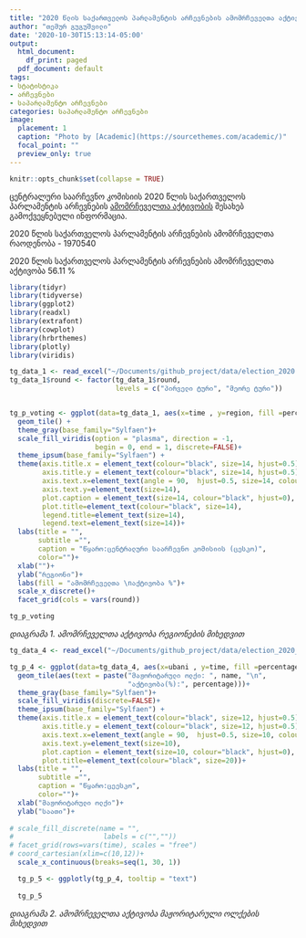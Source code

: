 ```yaml
---
title: "2020 წლის საქართველოს პარლამენტის არჩევნების ამომრჩეველთა აქტივობა"
author: "თემურ გუგუშვილი"
date: '2020-10-30T15:13:14-05:00'
output:
  html_document:
    df_print: paged
  pdf_document: default
tags:
- სტატისტიკა
- არჩევნები
- საპარლამენტო არჩევნები
categories: საპარლამენტო არჩევნები
image:
  placement: 1
  caption: "Photo by [Academic](https://sourcethemes.com/academic/)"
  focal_point: ""
  preview_only: true
---
```


```r
knitr::opts_chunk$set(collapse = TRUE)
```

ცენტრალური საარჩევნო კომისიის 2020 წლის საქართველოს პარლამენტის არჩევნების [ამომრჩეველთა აქტივობის](https://cesko.ge/geo/static/2938) შესახებ გამოქვეყნებული ინფორმაცია. 

2020 წლის საქართველოს პარლამენტის არჩევნების ამომრჩეველთა რაოდენობა - 1970540

2020 წლის საქართველოს პარლამენტის არჩევნების ამომრჩეველთა აქტივობა 56.11 %

```r
library(tidyr)
library(tidyverse)
library(ggplot2)
library(readxl)
library(extrafont)
library(cowplot)
library(hrbrthemes)
library(plotly)
library(viridis)
```


```r

tg_data_1 <- read_excel("~/Documents/github_project/data/election_2020.xlsx")
tg_data_1$round <- factor(tg_data_1$round, 
                          levels = c("პირველი ტური", "მეორე ტური"))


tg_p_voting <- ggplot(data=tg_data_1, aes(x=time , y=region, fill =percentage)) +
  geom_tile() +
  theme_gray(base_family="Sylfaen")+
  scale_fill_viridis(option = "plasma", direction = -1,
                     begin = 0, end = 1, discrete=FALSE)+
  theme_ipsum(base_family="Sylfaen") +
  theme(axis.title.x = element_text(colour="black", size=14, hjust=0.5),
        axis.title.y = element_text(colour="black", size=14, hjust=0.5),
        axis.text.x=element_text(angle = 90,  hjust=0.5, size=14, colour="black"),
        axis.text.y=element_text(size=14),
        plot.caption = element_text(size=14, colour="black", hjust=0),
        plot.title=element_text(colour="black", size=14),
        legend.title=element_text(size=14),
        legend.text=element_text(size=14))+
  labs(title = "",
       subtitle ="",
       caption = "წყარო:ცენტრალური საარჩევნო კომისიის (ცესკო)",
       color="")+
  xlab("")+
  ylab("რეგიონი")+ 
  labs(fill = "ამომრჩეველთა \nაქტივობა %")+
  scale_x_discrete()+
  facet_grid(cols = vars(round))

tg_p_voting

```
*დიაგრამა 1. ამომრჩეველთა აქტივობა რეგიონების მიხედვით*




```r
tg_data_4 <- read_excel("~/Documents/github_project/data/election_2020_ubani.xlsx")

tg_p_4 <- ggplot(data=tg_data_4, aes(x=ubani , y=time, fill =percentage)) +
  geom_tile(aes(text = paste("მაჟორიტარული ოლქი: ", name, "\n",
                             "აქტივობა(%):", percentage)))+ 
  theme_gray(base_family="Sylfaen")+
  scale_fill_viridis(discrete=FALSE)+
  theme_ipsum(base_family="Sylfaen") +
  theme(axis.title.x = element_text(colour="black", size=12, hjust=0.5),
        axis.title.y = element_text(colour="black", size=12, hjust=0.5),
        axis.text.x=element_text(angle = 90,  hjust=0.5, size=10, colour="black"), 
        axis.text.y=element_text(size=10),
        plot.caption = element_text(size=10, colour="black", hjust=0),
        plot.title=element_text(colour="black", size=20))+
  labs(title = "",
       subtitle ="",
       caption = "წყარო:ცეესკო",
       color="")+
  xlab("მაჟორიტარული ოლქი")+
  ylab("საათი")+
  
# scale_fill_discrete(name = "",
#                      labels = c("",""))
# facet_grid(rows=vars(time), scales = "free")
# coord_cartesian(xlim=c(10,12))+
  scale_x_continuous(breaks=seq(1, 30, 1))

  tg_p_5 <- ggplotly(tg_p_4, tooltip = "text") 
  
  tg_p_5 

```
*დიაგრამა 2. ამომრჩეველთა აქტივობა მაჟორიტარული ოლქების მიხედვით*



